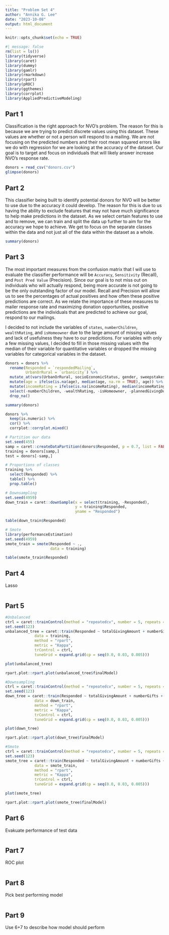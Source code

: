 ```yaml
---
title: "Problem Set 4"
author: "Annika G. Lee"
date: "2023-10-08"
output: html_document
---
```


```r
knitr::opts_chunk$set(echo = TRUE)
```

```r
#| message: false
rm(list = ls())
library(tidyverse)
library(caret)
library(dummy)
library(gamlr)
library(rmarkdown)
library(rpart)
library(pROC)
library(ggthemes)
library(corrplot)
library(AppliedPredictiveModeling)
```

## Part 1

Classification is the right approach for NVO's problem. The reason for this is because we are trying to predict discrete values using this dataset. These values are whether or not a person will respond to a mailing. We are not focusing on the predicted numbers and their root mean squared errors like we do with regression for we are looking at the accuracy of the dataset. Our goal is to target and focus on individuals that will likely answer increase NVO's response rate.

```r
donors = read_csv("donors.csv")
glimpse(donors)
```

## Part 2

This classifier being built to identify potential donors for NVO will be better to use due to the accuracy it could develop. The reason for this is due to us having the ability to exclude features that may not have much significance to help make predictions in the dataset. As we select certain features to use and to remove, we can train and split the data up further to aim for the accuracy we hope to achieve. We get to focus on the separate classes within the data and not just all of the data within the dataset as a whole.

```r
summary(donors)
```

## Part 3

The most important measures from the confusion matrix that I will use to evaluate the classifier performance will be `Accuracy`, `Sensitivity` (Recall), and `Post Pred Value` (Precision). Since our goal is to not miss out on individuals who will actually respond, being more accurate is not going to be the only outstanding factor of our model. Recall and Precision will allow us to see the percentages of actual positives and how often these positive predictions are correct. As we relate the importance of these measures to mailer response rate and maximizing donation opportunities, positive predictions are the individuals that are predicted to achieve our goal, respond to our mailings.

I decided to not include the variables of `states`, `numberChildren`, `wealthRating`, and `isHomeowner` due to the large amount of missing values and lack of usefulness they have to our predicitions. For variables with only a few missing values, I decided to fill in those missing values with the median of their variable for quantitative variables or dropped the missing variables for categorical variables in the dataset.

```r
donors = donors %>%
  rename(Responded = `respondedMailing`,
         UrbanOrRural = `urbanicity`) %>%
  mutate_at(vars(UrbanOrRural, socioEconomicStatus, gender, sweepstakesDonor, inHouseDonor, P3Donor, Responded), .funs=factor) %>%
  mutate(age = ifelse(is.na(age), median(age, na.rm = TRUE), age)) %>%
  mutate(incomeRating = ifelse(is.na(incomeRating), median(incomeRating, na.rm = TRUE), incomeRating)) %>%
  select(-numberChildren, -wealthRating, -isHomeowner, -plannedGivingDonor, -state) %>%
  drop_na()
```

```r
summary(donors)
```

```r
donors %>%
  keep(is.numeric) %>%
  cor() %>%
  corrplot::corrplot.mixed()
```

```r
# Partition our data
set.seed(455)
samp = caret::createDataPartition(donors$Responded, p = 0.7, list = FALSE)
training = donors[samp,]
test = donors[-samp,]
```

```r
# Proportions of classes
training %>%
  select(Responded) %>%
  table() %>%
  prop.table()
```

```r
# Downsampling 
set.seed(4959)
down_train = caret::downSample(x = select(training, -Responded),
                               y = training$Responded,
                               yname = "Responded")

table(down_train$Responded)
```

```r
# Smote
library(performanceEstimation)
set.seed(4959)
smote_train = smote(Responded ~ .,
                    data = training)

table(smote_train$Responded)
```

## Part 4

Lasso

```r

```

## Part 5

```r
#Unbalanced
ctrl = caret::trainControl(method = "repeatedcv", number = 5, repeats = 30)
set.seed(123)
unbalanced_tree = caret::train(Responded ~ totalGivingAmount + numberGifts + smallestGiftAmount + largestGiftAmount + yearsSinceFirstDonation,
             data = training, 
             method = "rpart",
             metric = "Kappa",
             trControl = ctrl,
             tuneGrid = expand.grid(cp = seq(0.0, 0.03, 0.005)))

plot(unbalanced_tree)
```

```r
rpart.plot::rpart.plot(unbalanced_tree$finalModel)
```

```r
#Downsampling
ctrl = caret::trainControl(method = "repeatedcv", number = 5, repeats = 10)
set.seed(123)
down_tree = caret::train(Responded ~ totalGivingAmount + numberGifts + smallestGiftAmount + largestGiftAmount + yearsSinceFirstDonation, 
             data = down_train, 
             method = "rpart",
             metric = "Kappa",
             trControl = ctrl,
             tuneGrid = expand.grid(cp = seq(0.0, 0.03, 0.005)))

plot(down_tree)
```

```r
rpart.plot::rpart.plot(down_tree$finalModel)
```

```r
#Smote
ctrl = caret::trainControl(method = "repeatedcv", number = 5, repeats = 10)
set.seed(123)
smote_tree = caret::train(Responded ~ totalGivingAmount + numberGifts + smallestGiftAmount + largestGiftAmount + yearsSinceFirstDonation, 
             data = smote_train, 
             method = "rpart",
             metric = "Kappa",
             trControl = ctrl,
             tuneGrid = expand.grid(cp = seq(0.0, 0.03, 0.005)))

plot(smote_tree)
```

```r
rpart.plot::rpart.plot(smote_tree$finalModel)
```

## Part 6

Evakuate performance of test data

```r

```

## Part 7

ROC plot

```r

```

## Part 8

Pick best performing model

```r

```

## Part 9

Use 6+7 to describe how model should perform

```r

```
